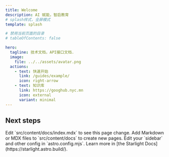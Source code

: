 ```yaml
---
title: Welcome
description: AI 赋能，智启教育
# splash样式，全屏模式
template: splash

# 禁用当前页面的目录
# tableOfContents: false

hero:
  tagline: 技术文档，API接口文档.
  image:
    file: ../../assets/avatar.png
  actions:
    - text: 快速开始
      link: /guides/example/
      icon: right-arrow
    - text: 知识库
      link: https://googhub.nyc.mn
      icon: external
      variant: minimal
---
```



## Next steps

<CardGrid>
	<Card title="Update content" icon="pencil">
		Edit `src/content/docs/index.mdx` to see this page change.
	</Card>
	<Card title="Add new content" icon="add-document">
		Add Markdown or MDX files to `src/content/docs` to create new pages.
	</Card>
	<Card title="Configure your site" icon="setting">
		Edit your `sidebar` and other config in `astro.config.mjs`.
	</Card>
	<Card title="Read the docs" icon="open-book">
		Learn more in [the Starlight Docs](https://starlight.astro.build/).
	</Card>
</CardGrid>
